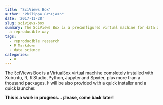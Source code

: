 ```yaml
---
title: "SciViews Box"
author: "Philippe Grosjean"
date: '2017-11-28'
slug: sciviews-box
summary: The SciViews Box is a preconfigured virtual machine for data analysis in
  a reproducible way
tags:
  - reproducible research
  - R Markdown
  - data science
categories:
  - R
---
```


The SciViews Box is a VirtualBox virtual machine completely installed with Xubuntu, R, R Studio, Python, Jupyter and Spyder, plus more than a thousand packages. It will be also provided with a quick installer and a quick launcher.

**This is a work in progress... please, come back later!**
